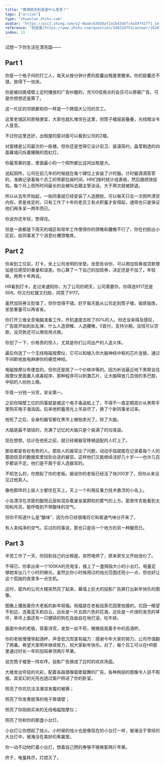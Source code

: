```yaml
---
title: "赛博朋克到底是什么意思？"
tags: ["arcive"]
type: "zhuanlan.zhihu.com"
avatar: "https://pic2.zhimg.com/v2-4babc63038af2a1b43ddfc4a59f41771_im.jpg"
reference: "短笛菌|https://www.zhihu.com/question/340228753/answer/1620778437"
index: 13
---
```


试想一下你生活在漂亮国——

## Part 1

你是一个格子间的打工人，每天从按分钟计费的胶囊出租屋里醒来。你的胶囊还不错，放得下一张床。

你是被四面墙壁上定时播放的广告吵醒的，充100信用点的会员可以屏蔽广告，可是你想想还是算了。

这一片区的邻居都和你一样是一个跨国大公司的员工。

这里老城区的房租便宜，大家也就扎堆住在这里，但筒子楼层层叠叠，光线暗淡令人窒息。

不过你这里还好，出租屋的窗对面可以看到公司的Z楼。

对面楼是公司最次的一栋楼。但你还是觉得它设计前卫、装潢简约，晶莹剔透的四面幕墙闪烁着耀眼的霓虹灯。

你最羡慕的是，里面最小的一个厕所都比这间出租屋大。

说起厕所，公司在前几年的时候就在每个蹲位上安装了计时器。计时器滴滴答答的，准确记录着每个员工的带薪拉屎时间。HR们按时统计成表格，然后跟绩效挂钩。每个月上厕所时间最长的会被叫去跟主管谈话，大于两次就被辞退。

所以从去年开始起，一些同事就已经安装了人造膀胱，可以每天只去一次厕所清空内存。贵是肯定的，只有工作了十年的老员工有点积蓄才安得起，通常也只是保证他们再多呆一两年而已。

你说你还年轻，憋得住。

但是一直都是下雨天的城区和常年工作使得你的颈椎和腰椎不行了，你在扫脸出小区前，给同事发了个消息吐槽颈椎疼。

## Part 2

你来到工位前，打卡，坐上公司发明的坐垫。坐垫告诉你，可以用加班券或贷款增加座位感受的重量和误差。你心算了一下自己的加班券，决定还是不加了。年轻嘛，再熬十年再说。

HR看到打卡，走过来通知你，为了公司的明天，公司需要你，你得选9117还是006。你又扫虹膜又扫脸，同意了9117。

虽然加班券又贬值了，但你觉得不错。好歹每天能从公司走到筒子楼，锻炼锻炼，坐垫重量可以再省省。

你打开三维全息电脑准备工作，开机速度击败了80%的人。你还没来得及感叹，广告就开始到处乱弹，什么人造颈椎、人造腰椎，0首付，支持分期，没钱可以贷款，没贷款还可以用信用点换。

你划了一下，价格贵的惊人，尤其是你们公司出产的人造义体。

最后你选了一个无线电磁按摩仪，它可以和植入你大脑神经中枢的芯片连接，通过不间断地放电麻痹你的痛觉神经。

电磁按摩仪有便宜的，但你还是挑了一个价格中等的。因为听说最近地下黑帮会往按摩仪里面置入病毒程序，那种程序可以刺激芯片，让大脑释放几百倍的多巴胺，中招的人纷纷上瘾。

毕竟一分钱一分货，安全第一。

之前你隔壁工位的同事就是被这个电子毒品粘上了，不得不一直定期高价从黑帮手里购买电子海洛因。后来他积蓄用光上吊自尽了，换了个新同事坐过来。

他死了之后，全身的器官都在黑市上被拍卖光了。除了大脑。

大脑是最不值钱的，充满了记忆的大脑只是个装满了的垃圾袋。

现在想想，估计在他死之前，就已经被器官移植适配的人盯上了。

那些都是有权有势的人。那些人的器官出了问题，动动手指就能在记录着每个人的基因信息的数据库里找到合适的器官。这样他们又能继续活好几十岁——也许几百岁都说不定。他们是不屑于安人造器官的。

不知怎么的，你想起了你的老板。据说你的老板已经活了快200岁了，但你从来没见过他真人。

像他那样的上层人士都住在天上，天上一个利用反重力技术悬浮的小岛上。

小岛漂浮在浓密的酸雨云层和混杂着废金属颗粒的雾气的上方。那里传言能看到太阳和月亮，能呼吸到不带酸味的空气。

但你不知道什么是“酸味”，因为你已经很难将它和普通气味分开来了。

有人卖纯净的空气。买过的同事说，那也只是另一个地方的另一种酸而已。

## Part 3

辛苦工作了一天，你回到自己的出租屋。突然电停了，原来房东又开始涨价了。

不得已，你拿出来一个100KA的充电宝，接上了一盏拇指大小的小台灯。电量足够她发出几个小时的微光，虽然比你小时候用过的烛光范围还短小一点，但也好让这个孤独的夜里多一点生机。

这时，窗外的公司大楼突然亮了起来，幕墙上巨大的投影广告屏打出新年快乐的图像。

图像上播放着你大老板的新年祝福。祝福是在老板自家花园里拍摄的。花园一眼望不到边，连着蓝天和白云。远处是一片五颜六色的花海，近处是一片绿的发亮的草坪，草坪上面还有一只健硕的狗在自由自在地打滚，吃牛排。

画面中央的老板，穿着讲究，发型一丝不苟，微微摇晃着手中的高酒杯。

你的老板慢慢举起酒杯，声音低沉而富有磁力：感谢今年大家的努力，公司市值翻了两番。希望大家明年继续努力，祝大家新年快乐。对了，每个员工可以在HR那里通过时长一年的加班券领两斤苹果。

说完筒子楼里一阵欢呼。投影广告换成了应时的欢庆场面。

大楼发出夺目的光彩，配着各路偶像载歌载舞的广告，各种绚丽的图像令人目不暇接。其变幻的光亮也透过窗户照进了你的卧室。

照亮了你坑坑洼洼潮湿发霉的被褥；

照亮了你发黄脱落的电子屏墙壁；

照亮了你刚刚买来的无线电磁按摩仪；

照亮了你和你的那盏小台灯。

小台灯让你想起了烛火。小时侯的烛火也是像现在的小台灯一样，被淹没于曾经的大台灯中，被淹没在美好的希冀里。

你一动不动地盯着小台灯，想着自己攒的券够不够换那两斤苹果。

终于，电量耗尽，灯熄灭了。
